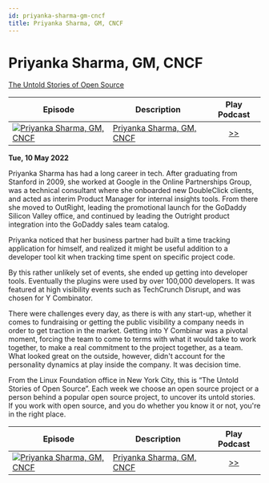 ```yaml
---
id: priyanka-sharma-gm-cncf
title: Priyanka Sharma, GM, CNCF
---
```



# Priyanka Sharma, GM, CNCF

<Spotify scsrc={podcasts[2].src} />

[The Untold Stories of Open Source](https://untold-stories-of-open-source.captivate.fm/spotify)

| Episode                                                                                                             | Description                                                                          |                         Play Podcast                          |
| ------------------------------------------------------------------------------------------------------------------- | ------------------------------------------------------------------------------------ | :-----------------------------------------------------------: |
| [![Priyanka Sharma, GM, CNCF](../images/logo-100-100.png)](https://open.spotify.com/episode/5KgqNXHHV0y03yjgg7kg8E) | [Priyanka Sharma, GM, CNCF](https://open.spotify.com/episode/5KgqNXHHV0y03yjgg7kg8E) | [>>](https://open.spotify.com/episode/5KgqNXHHV0y03yjgg7kg8E) |

**Tue, 10 May 2022**

Priyanka Sharma has had a long career in tech. After graduating from Stanford in 2009, she worked at Google in the Online Partnerships Group, was a technical consultant where she onboarded new DoubleClick clients, and acted as interim Product Manager for internal insights tools. From there she moved to OutRight, leading the promotional launch for the GoDaddy Silicon Valley office, and continued by leading the Outright product integration into the GoDaddy sales team catalog.

Priyanka noticed that her business partner had built a time tracking application for himself, and realized it might be useful addition to a developer tool kit when tracking time spent on specific project code.

By this rather unlikely set of events, she ended up getting into developer tools. Eventually the plugins were used by over 100,000 developers. It was featured at high visibility events such as TechCrunch Disrupt, and was chosen for Y Combinator.

There were challenges every day, as there is with any start-up, whether it comes to fundraising or getting the public visibility a company needs in order to get traction in the market. Getting into Y Combinar was a pivotal moment, forcing the team to come to terms with what it would take to work together, to make a real commitment to the project together, as a team. What looked great on the outside, however, didn't account for the personality dynamics at play inside the company. It was decision time.

From the Linux Foundation office in New York City, this is “The Untold Stories of Open Source”. Each week we choose an open source project or a person behind a popular open source project, to uncover its untold stories. If you work with open source, and you do whether you know it or not, you're in the right place.

| Episode                                                                                                             | Description                                                                          |                         Play Podcast                          |
| ------------------------------------------------------------------------------------------------------------------- | ------------------------------------------------------------------------------------ | :-----------------------------------------------------------: |
| [![Priyanka Sharma, GM, CNCF](../images/logo-100-100.png)](https://open.spotify.com/episode/5KgqNXHHV0y03yjgg7kg8E) | [Priyanka Sharma, GM, CNCF](https://open.spotify.com/episode/5KgqNXHHV0y03yjgg7kg8E) | [>>](https://open.spotify.com/episode/5KgqNXHHV0y03yjgg7kg8E) |
